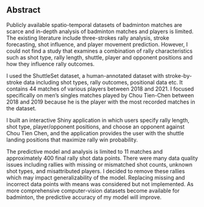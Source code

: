 ## Abstract

Publicly available spatio-temporal datasets of badminton matches are scarce and in-depth analysis of badminton matches and players is limited. The existing literature include three-strokes rally analysis, stroke forecasting, shot influence, and player movement prediction. However, I could not find a study that examines a combination of rally characteristics such as shot type, rally length, shuttle, player and opponent positions and how they influence rally outcomes.

I used the ShuttleSet dataset, a human-annotated dataset with stroke-by-stroke data including shot types, rally outcomes, positional data etc. It contains 44 matches of various players between 2018 and 2021. I focused specifically on men's singles matches played by Chou Tien-Chen between 2018 and 2019 because he is the player with the most recorded matches in the dataset.

I built an interactive Shiny application in which users specify rally length, shot type, player/opponent positions, and choose an opponent against Chou Tien Chen, and the application provides the user with the shuttle landing positions that maximize rally win probability.

The predictive model and analysis is limited to 11 matches and approximately 400 final rally shot data points. There were many data quality issues including rallies with missing or mismatched shot counts, unknown shot types, and misattributed players. I decided to remove these rallies which may impact generalizability of the model. Replacing missing and incorrect data points with means was considered but not implemented. As more comprehensive computer-vision datasets become available for badminton, the predictive accuracy of my model will improve.
